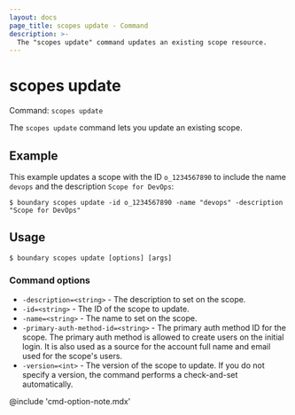 ```yaml
---
layout: docs
page_title: scopes update - Command
description: >-
  The "scopes update" command updates an existing scope resource.
---
```


# scopes update

Command: `scopes update`

The `scopes update` command lets you update an existing scope.

## Example

This example updates a scope with the ID `o_1234567890` to include the name `devops` and the description `Scope for DevOps`:

```shell-session
$ boundary scopes update -id o_1234567890 -name "devops" -description "Scope for DevOps"
```

## Usage

<CodeBlockConfig hideClipboard>

```shell-session
$ boundary scopes update [options] [args]
```

</CodeBlockConfig>

### Command options

- `-description=<string>` - The description to set on the scope.
- `-id=<string>` - The ID of the scope to update.
- `-name=<string>` - The name to set on the scope.
- `-primary-auth-method-id=<string>` - The primary auth method ID for the scope.
The primary auth method is allowed to create users on the initial login.
It is also used as a source for the account full name and email used for the scope's users.
- `-version=<int>` - The version of the scope to update.
If you do not specify a version, the command performs a check-and-set automatically.

@include 'cmd-option-note.mdx'